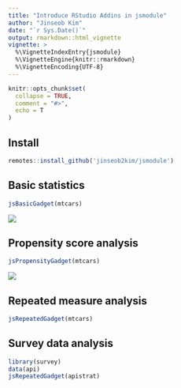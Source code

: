```yaml
---
title: "Introduce RStudio Addins in jsmodule"
author: "Jinseob Kim"
date: "`r Sys.Date()`"
output: rmarkdown::html_vignette
vignette: >
  %\VignetteIndexEntry{jsmodule}
  %\VignetteEngine{knitr::rmarkdown}
  %\VignetteEncoding{UTF-8}
---
```


```r
knitr::opts_chunk$set(
  collapse = TRUE,
  comment = "#>",
  echo = T
)
```


## Install

```r
remotes::install_github('jinseob2kim/jsmodule')
```


## Basic statistics 

```r
jsBasicGadget(mtcars)
```

![](https://blog.anpanman.co.kr/posts/2018-11-24-basic-biostatistics/addin.gif)

## Propensity score analysis

```r
jsPropensityGadget(mtcars)
```

![](http://app.anpanman.co.kr/img/ps.png)


## Repeated measure analysis

```r
jsRepeatedGadget(mtcars)
```


## Survey data analysis

```r
library(survey)
data(api)
jsRepeatedGadget(apistrat)
```

